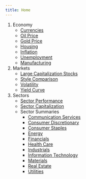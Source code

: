 ```yaml
---
title: Home
---
```


1. Economy
   - [Currencies](currencies.html)
   - [Oil Price](oil.html)
   - [Gold Price](gold.html)
   - [Housing](housing.html)
   - [Inflation](inflation.html)
   - [Unemployment](unemployment.html)
   - [Manufacturing](manufacturing.html)
2. Markets
   - [Large Capitalization Stocks](large.html)
   - [Style Comparison](styles.html)
   - [Volatility](vix.html)
   - [Yield Curve](yieldcurve.html)
3. Sectors
   - [Sector Performance](sector-performance.html)
   - [Sector Capitalization](sector-capitalization.html)
   - Sector Summaries
      - [Communication Services](sector-communications-sevices.html)
      - [Consumer Discretionary](sector-consumer-discretionary.html)
      - [Consumer Staples](sector-consumer-staples.html)
      - [Energy](sector-energy.html)
      - [Financials](sector-financials.html)
      - [Health Care](sector-health-care.html)
      - [Industrials](sector-industrials.html)
      - [Information Technology](sector-information-technology.html)
      - [Materials](sector-materials.html)
      - [Real Estate](sector-real-estate.html)
      - [Utilities](sector-utilities.html)
